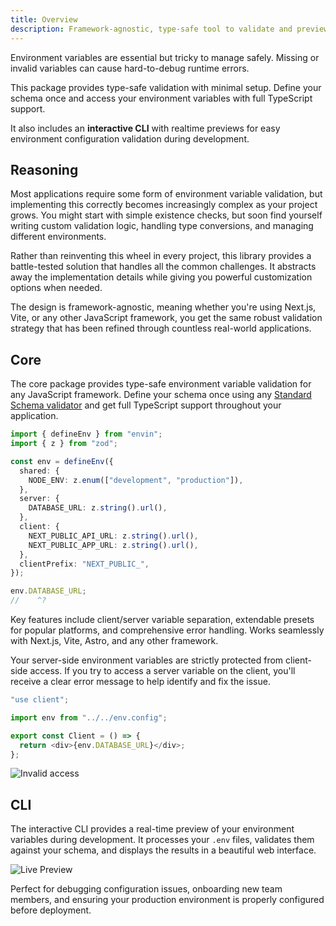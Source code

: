 ```yaml
---
title: Overview
description: Framework-agnostic, type-safe tool to validate and preview your environment variables - powered by your favorite schema validator.
---
```


Environment variables are essential but tricky to manage safely. Missing or invalid variables can cause hard-to-debug runtime errors.

This package provides type-safe validation with minimal setup. Define your schema once and access your environment variables with full TypeScript support.

It also includes an **interactive CLI** with realtime previews for easy environment configuration validation during development.

## Reasoning

Most applications require some form of environment variable validation, but implementing this correctly becomes increasingly complex as your project grows. You might start with simple existence checks, but soon find yourself writing custom validation logic, handling type conversions, and managing different environments.

Rather than reinventing this wheel in every project, this library provides a battle-tested solution that handles all the common challenges. It abstracts away the implementation details while giving you powerful customization options when needed.

The design is framework-agnostic, meaning whether you're using Next.js, Vite, or any other JavaScript framework, you get the same robust validation strategy that has been refined through countless real-world applications.

## Core

The core package provides type-safe environment variable validation for any JavaScript framework. Define your schema once using any [Standard Schema validator](/docs/validators) and get full TypeScript support throughout your application.

```ts twoslash title="env.config.ts"
import { defineEnv } from "envin";
import { z } from "zod";

const env = defineEnv({
  shared: {
    NODE_ENV: z.enum(["development", "production"]),
  },
  server: {
    DATABASE_URL: z.string().url(),
  },
  client: {
    NEXT_PUBLIC_API_URL: z.string().url(),
    NEXT_PUBLIC_APP_URL: z.string().url(),
  },
  clientPrefix: "NEXT_PUBLIC_",
});

env.DATABASE_URL;
//    ^?
```

Key features include client/server variable separation, extendable presets for popular platforms, and comprehensive error handling. Works seamlessly with Next.js, Vite, Astro, and any other framework.

<Cards>

<Card title="Installation" href="/docs/installation" description="Install the core package and your favorite schema validator." />
<Card title="Usage" href="/docs/recipes" description="Learn how to use the core package to validate your environment variables." />
<Card title="Customization" href="/docs/customization" description="Learn how to customize the core package to your needs." />
</Cards>

<Callout type="info">

Your server-side environment variables are strictly protected from client-side access. If you try to access a server variable on the client, you'll receive a clear error message to help identify and fix the issue.

```ts title="client.tsx"
"use client";

import env from "../../env.config";

export const Client = () => {
  return <div>{env.DATABASE_URL}</div>;
};
```

![Invalid access](/images/docs/invalid-access.png)

</Callout>

## CLI

The interactive CLI provides a real-time preview of your environment variables during development. It processes your `.env` files, validates them against your schema, and displays the results in a beautiful web interface.

![Live Preview](/images/docs/live-preview.png)

Perfect for debugging configuration issues, onboarding new team members, and ensuring your production environment is properly configured before deployment.

<Card
  title="Live Preview"
  href="/docs/live-preview"
  description="Learn how to use the CLI to preview your environment variables."
/>
